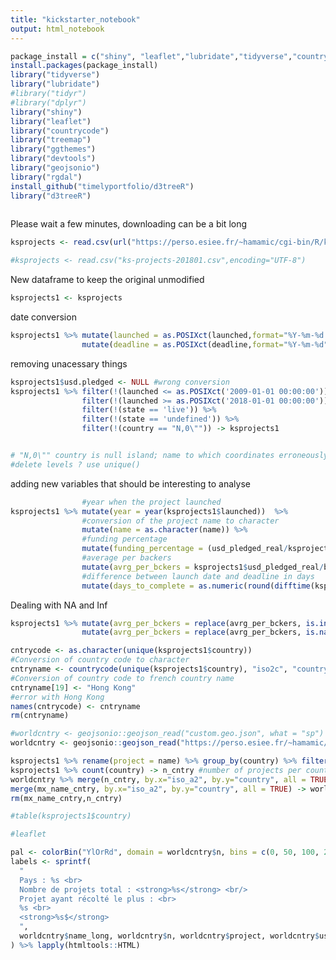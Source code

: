 ```yaml
---
title: "kickstarter_notebook"
output: html_notebook
---
```


```r
package_install = c("shiny", "leaflet","lubridate","tidyverse","countrycode",'treemap',"devtools","geojsonio","ggthemes")
install.packages(package_install)
library("tidyverse")
library("lubridate")
#library("tidyr")
#library("dplyr")
library("shiny")
library("leaflet")
library("countrycode")
library("treemap")
library("ggthemes")
library("devtools")
library("geojsonio")
library("rgdal")
install_github("timelyportfolio/d3treeR")
library("d3treeR")
 
```

Please wait a few minutes, downloading can be a bit long
```r
ksprojects <- read.csv(url("https://perso.esiee.fr/~hamamic/cgi-bin/R/kickstarter/ks-projects-201801.csv"),encoding="UTF-8")
```

```r
#ksprojects <- read.csv("ks-projects-201801.csv",encoding="UTF-8")
```


New dataframe to keep the original unmodified
```r
ksprojects1 <- ksprojects
```

date conversion
```r
ksprojects1 %>% mutate(launched = as.POSIXct(launched,format="%Y-%m-%d %H:%M:%S")) %>%
                mutate(deadline = as.POSIXct(deadline,format="%Y-%m-%d")) -> ksprojects1
```


removing unacessary things
```r
ksprojects1$usd.pledged <- NULL #wrong conversion
ksprojects1 %>% filter(!(launched <= as.POSIXct('2009-01-01 00:00:00'))) %>%  #dates error
                filter(!(launched >= as.POSIXct('2018-01-01 00:00:00'))) %>%  #year not finished
                filter(!(state == 'live')) %>%                                #out of date data
                filter(!(state == 'undefined')) %>%                           #project data errors
                filter(!(country == "N,0\"")) -> ksprojects1                  #coordinates error & backers error


# "N,0\"" country is null island; name to which coordinates erroneously set to 0,0
#delete levels ? use unique()
```

adding new variables that should be interesting to analyse
```r
                #year when the project launched
ksprojects1 %>% mutate(year = year(ksprojects1$launched))  %>%
                #conversion of the project name to character
                mutate(name = as.character(name)) %>%               
                #funding percentage     
                mutate(funding_percentage = (usd_pledged_real/ksprojects1$usd_goal_real)*100) %>% 
                #average per backers
                mutate(avrg_per_bckers = ksprojects1$usd_pledged_real/backers) %>%                
                #difference between launch date and deadline in days
                mutate(days_to_complete = as.numeric(round(difftime(ksprojects1$deadline,ksprojects1$launched,units="days")))) -> ksprojects1

```

Dealing with NA and Inf
```r
ksprojects1 %>% mutate(avrg_per_bckers = replace(avrg_per_bckers, is.infinite(avrg_per_bckers), NA)) %>% 
                mutate(avrg_per_bckers = replace(avrg_per_bckers, is.na(avrg_per_bckers), 0)) -> ksprojects1
```

```r
cntrycode <- as.character(unique(ksprojects1$country))
#Conversion of country code to character
cntryname <- countrycode(unique(ksprojects1$country), "iso2c", "country.name.fr") 
#Conversion of country code to french country name 
cntryname[19] <- "Hong Kong"
#error with Hong Kong
names(cntrycode) <- cntryname
rm(cntryname)
```


```r
#worldcntry <- geojsonio::geojson_read("custom.geo.json", what = "sp") #Load geojson map
worldcntry <- geojsonio::geojson_read("https://perso.esiee.fr/~hamamic/cgi-bin/R/kickstarter/custom.geo.json", what = "sp")

```


```r
ksprojects1 %>% rename(project = name) %>% group_by(country) %>% filter(usd_pledged_real == max(usd_pledged_real)) %>% select(project,country,usd_pledged_real) -> mx_name_cntry #project with max pledged per country 
ksprojects1 %>% count(country) -> n_cntry #number of projects per country
worldcntry %>% merge(n_cntry, by.x="iso_a2", by.y="country", all = TRUE) %>%
merge(mx_name_cntry, by.x="iso_a2", by.y="country", all = TRUE) -> worldcntry #add data to geojson
rm(mx_name_cntry,n_cntry)

#table(ksprojects1$country)
```

```r
#leaflet

pal <- colorBin("YlOrRd", domain = worldcntry$n, bins = c(0, 50, 100, 200, 500, 1000, 2000, 4000,5000,Inf)) #color palet
labels <- sprintf(
  "
  Pays : %s <br>
  Nombre de projets total : <strong>%s</strong> <br/> 
  Projet ayant récolté le plus : <br> 
  %s <br> 
  <strong>%s$</strong>
  ",
  worldcntry$name_long, worldcntry$n, worldcntry$project, worldcntry$usd_pledged_real
) %>% lapply(htmltools::HTML)

```

